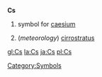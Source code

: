 '''Cs'''

# {{chemistry}} symbol for [[caesium]]
# (''meteorology'') [[cirrostratus]]
[[Category:Symbols]]

[[gl:Cs]]
[[la:Cs]]
[[ja:Cs]]
[[pl:Cs]]